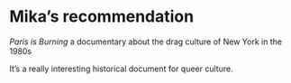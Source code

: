 # Mika's recommendation

*Paris is Burning*  a documentary about the drag culture of New York in the 1980s

It's a really interesting historical document for queer culture.
